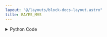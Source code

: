 ```yaml
---
layout: "@/layouts/block-docs-layout.astro"
title: BAYES_MVS
---
```



<PythonDocsDisplay docstring={docstring} />
<AppDisplay app={app} client:visible />

<details>
<summary>Python Code</summary>
```python
from flojoy import OrderedPair, flojoy, Matrix, Scalar
import numpy as np
from collections import namedtuple
from typing import Literal

import scipy.stats


@flojoy
def BAYES_MVS(
    default: OrderedPair | Matrix,
    alpha: float = 0.9,
) -> OrderedPair | Matrix | Scalar:
    """The BAYES_MVS node is based on a numpy or scipy function.

    The description of that function is as follows:

        Bayesian confidence intervals for the mean, var, and std.

    Parameters
    ----------
    data : array_like
        Input data, if multi-dimensional it is flattened to 1-D by 'bayes_mvs'.
        Requires 2 or more data points.
    alpha : float, optional
        Probability that the returned confidence interval contains the true parameter.

    Returns
    -------
    DataContainer
        type 'ordered pair', 'scalar', or 'matrix'
    """

    result = OrderedPair(
        x=default.x,
        y=scipy.stats.bayes_mvs(
            data=default.y,
            alpha=alpha,
        ),
    )

    return result

```
[Find this Flojoy Block on GitHub](https://github.com/flojoy-ai/blocks/blob/main/blocks/SCIPY/STATS/BAYES_MVS/BAYES_MVS.py)
</details>


## Example
